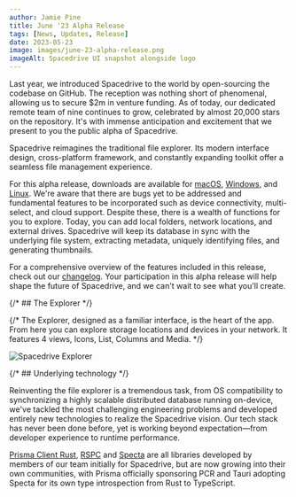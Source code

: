 ```yaml
---
author: Jamie Pine
title: June '23 Alpha Release
tags: [News, Updates, Release]
date: 2023-05-23
image: images/june-23-alpha-release.png
imageAlt: Spacedrive UI snapshot alongside logo
---
```


Last year, we introduced Spacedrive to the world by open-sourcing the codebase on GitHub. The reception was nothing short of phenomenal, allowing us to secure $2m in venture funding. As of today, our dedicated remote team of nine continues to grow, celebrated by almost 20,000 stars on the repository. It's with immense anticipation and excitement that we present to you the public alpha of Spacedrive.

Spacedrive reimagines the traditional file explorer. Its modern interface design, cross-platform framework, and constantly expanding toolkit offer a seamless file management experience.

For this alpha release, downloads are available for [macOS](), [Windows](), and [Linux](). We're aware that there are bugs yet to be addressed and fundamental features to be incorporated such as device connectivity, multi-select, and cloud support. Despite these, there is a wealth of functions for you to explore. Today, you can add local folders, network locations, and external drives. Spacedrive will keep its database in sync with the underlying file system, extracting metadata, uniquely identifying files, and generating thumbnails.

For a comprehensive overview of the features included in this release, check out our [changelog](). Your participation in this alpha release will help shape the future of Spacedrive, and we can't wait to see what you'll create.

{/* ## The Explorer */}

{/* The Explorer, designed as a familiar interface, is the heart of the app. From here you can explore storage locations and devices in your network. It features 4 views, Icons, List, Columns and Media. */}

![Spacedrive Explorer](/images/explorer.png)

{/* ## Underlying technology */}

Reinventing the file explorer is a tremendous task, from OS compatibility to synchronizing a highly scalable distributed database running on-device, we've tackled the most challenging engineering problems and developed entirely new technologies to realize the Spacedrive vision. Our tech stack has never been done before, yet is working beyond expectation—from developer experience to runtime performance.

[Prisma Client Rust](), [RSPC]() and [Specta]() are all libraries developed by members of our team initially for Spacedrive, but are now growing into their own communities, with Prisma officially sponsoring PCR and Tauri adopting Specta for its own type introspection from Rust to TypeScript.
